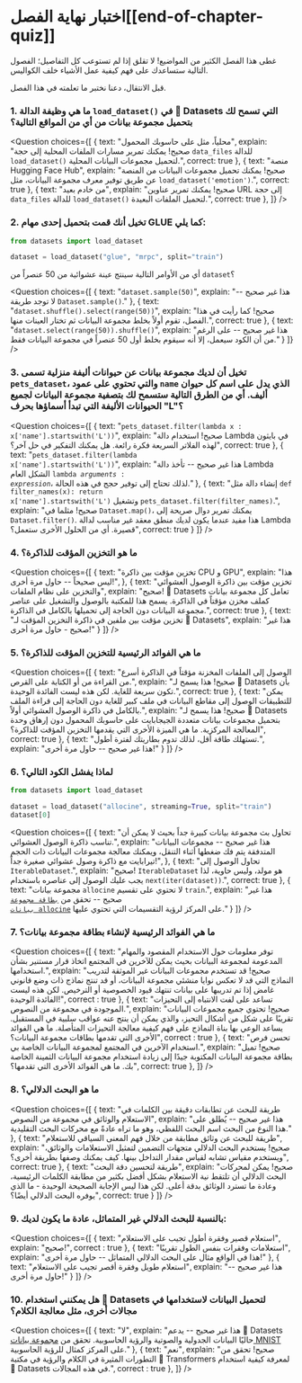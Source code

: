<!-- DISABLE-FRONTMATTER-SECTIONS -->

# اختبار نهاية الفصل[[end-of-chapter-quiz]]

<CourseFloatingBanner
    chapter={5}
    classNames="absolute z-10 right-0 top-0"
/>

غطى هذا الفصل الكثير من المواضيع! لا تقلق إذا لم تستوعب كل التفاصيل؛ الفصول التالية ستساعدك على فهم كيفية عمل الأشياء خلف الكواليس.

قبل الانتقال، دعنا نختبر ما تعلمته في هذا الفصل.

### 1. ما هي وظيفة الدالة `load_dataset()` في 🤗 Datasets التي تسمح لك بتحميل مجموعة بيانات من أي من المواقع التالية؟

<Question
	choices={[
		{
			text: "محلياً، مثل على حاسوبك المحمول",
			explain: "صحيح! يمكنك تمرير مسارات الملفات المحلية إلى حجة <code>data_files</code> للدالة <code>load_dataset()</code> لتحميل مجموعات البيانات المحلية.",
			correct: true
		},
		{
			text: "منصة Hugging Face Hub",
			explain: "صحيح! يمكنك تحميل مجموعات البيانات من المنصة عن طريق توفير معرف مجموعة البيانات، مثل <code>load_dataset('emotion')</code>.",
			correct: true
		},
		{
			text: "من خادم بعيد",
			explain: "صحيح! يمكنك تمرير عناوين URL إلى حجة <code>data_files</code> للدالة <code>load_dataset()</code> لتحميل الملفات البعيدة.",
			correct: true
		},
	]}
/>

### 2. تخيل أنك قمت بتحميل إحدى مهام GLUE كما يلي:

```py
from datasets import load_dataset

dataset = load_dataset("glue", "mrpc", split="train")
```

أي من الأوامر التالية سينتج عينة عشوائية من 50 عنصراً من `dataset`؟

<Question
	choices={[
		{
			text: "<code>dataset.sample(50)</code>",
			explain: "هذا غير صحيح -- لا توجد طريقة <code>Dataset.sample()</code>."
		},
		{
			text: "<code>dataset.shuffle().select(range(50))</code>",
			explain: "صحيح! كما رأيت في هذا الفصل، تقوم أولاً بخلط مجموعة البيانات ثم تختار العينات منها.",
			correct: true
		},
		{
			text: "<code>dataset.select(range(50)).shuffle()</code>",
			explain: "هذا غير صحيح -- على الرغم من أن الكود سيعمل، إلا أنه سيقوم بخلط أول 50 عنصراً في مجموعة البيانات فقط."
		}
	]}
/>

### 3. تخيل أن لديك مجموعة بيانات عن حيوانات أليفة منزلية تسمى `pets_dataset`، والتي تحتوي على عمود `name` الذي يدل على اسم كل حيوان أليف. أي من الطرق التالية ستسمح لك بتصفية مجموعة البيانات لجميع الحيوانات الأليفة التي تبدأ أسماؤها بحرف "L"؟

<Question
	choices={[
		{
			text: "<code>pets_dataset.filter(lambda x : x['name'].startswith('L'))</code>",
			explain: "صحيح! استخدام دالة Lambda في بايثون لهذه الفلاتر السريعة فكرة رائعة. هل يمكنك التفكير في حل آخر؟",
			correct: true
		},
		{
			text: "<code>pets_dataset.filter(lambda x['name'].startswith('L'))</code>",
			explain: "هذا غير صحيح -- تأخذ دالة Lambda الشكل العام <code>lambda *arguments* : *expression*</code>، لذلك تحتاج إلى توفير حجج في هذه الحالة."
		},
		{
			text: "إنشاء دالة مثل <code>def filter_names(x): return x['name'].startswith('L')</code> وتشغيل <code>pets_dataset.filter(filter_names)</code>.",
			explain: "صحيح! مثلما في <code>Dataset.map()</code>، يمكنك تمرير دوال صريحة إلى <code>Dataset.filter()</code>. هذا مفيد عندما يكون لديك منطق معقد غير مناسب لدالة Lambda قصيرة. أي من الحلول الأخرى ستعمل؟",
			correct: true
		}
	]}
/>

### 4. ما هو التخزين المؤقت للذاكرة؟

<Question
	choices={[
		{
			text: "تخزين مؤقت بين ذاكرة CPU و GPU",
			explain: "هذا ليس صحيحاً -- حاول مرة أخرى!",
		},
		{
			text: "تخزين مؤقت بين ذاكرة الوصول العشوائي والتخزين على نظام الملفات",
			explain: "صحيح! 🤗 Datasets تعامل كل مجموعة بيانات كملف مخزن مؤقتاً في الذاكرة. يسمح هذا للمكتبة بالوصول والتشغيل على عناصر مجموعة البيانات دون الحاجة إلى تحميلها بالكامل في الذاكرة.",
			correct: true
		},
		{
			text: "تخزين مؤقت بين ملفين في ذاكرة التخزين المؤقت لـ 🤗 Datasets",
			explain: "هذا غير صحيح - حاول مرة أخرى!"
		}
	]}
/>

### 5. ما هي الفوائد الرئيسية للتخزين المؤقت للذاكرة؟

<Question
	choices={[
		{
			text: "الوصول إلى الملفات المخزنة مؤقتاً في الذاكرة أسرع من القراءة من أو الكتابة على القرص.",
			explain: "صحيح! هذا يسمح لـ 🤗 Datasets بأن تكون سريعة للغاية. لكن هذه ليست الفائدة الوحيدة.",
			correct: true
		},
		{
			text: "يمكن للتطبيقات الوصول إلى مقاطع البيانات في ملف كبير للغاية دون الحاجة إلى قراءة الملف بالكامل في ذاكرة الوصول العشوائي أولاً.",
			explain: "صحيح! هذا يسمح لـ 🤗 Datasets بتحميل مجموعات بيانات متعددة الجيجابايت على حاسوبك المحمول دون إرهاق وحدة المعالجة المركزية. ما هي الميزة الأخرى التي يقدمها التخزين المؤقت للذاكرة؟",
			correct: true
		},
		{
			text: "تستهلك طاقة أقل، لذلك تدوم بطاريتك لفترة أطول.",
			explain: "هذا غير صحيح -- حاول مرة أخرى!"
		}
	]}
/>

### 6. لماذا يفشل الكود التالي؟

```py
from datasets import load_dataset

dataset = load_dataset("allocine", streaming=True, split="train")
dataset[0]
```
<Question
	choices={[
		{
			text: "تحاول بث مجموعة بيانات كبيرة جداً بحيث لا يمكن أن تناسب ذاكرة الوصول العشوائي.",
			explain: "هذا غير صحيح -- مجموعات البيانات المتدفقة يتم فك ضغطها أثناء التنقل، ويمكنك معالجة مجموعات البيانات ذات الحجم تيرابايت مع ذاكرة وصول عشوائي صغيرة جداً!",
		},
		{
			text: "تحاول الوصول إلى <code>IterableDataset</code>.",
			explain: "صحيح! <code>IterableDataset</code> هو مولد، وليس حاوية، لذا يجب عليك الوصول إلى عناصره باستخدام <code>next(iter(dataset))</code>.",
			correct: true
		},
		{
			text: "مجموعة بيانات <code>allocine</code> لا تحتوي على تقسيم <code>train</code>.",
			explain: "هذا غير صحيح -- تحقق من [<code>بطاقة مجموعة بيانات allocine</code>](https://huggingface.co/datasets/allocine) على المركز لرؤية التقسيمات التي تحتوي عليها."
		}
	]}
/>

### 7. ما هي الفوائد الرئيسية لإنشاء بطاقة مجموعة بيانات؟

<Question
	choices={[
		{
			text: "توفر معلومات حول الاستخدام المقصود والمهام المدعومة لمجموعة البيانات بحيث يمكن للآخرين في المجتمع اتخاذ قرار مستنير بشأن استخدامها.",
			explain: "صحيح! قد تستخدم مجموعات البيانات غير الموثقة لتدريب النماذج التي قد لا تعكس نوايا منشئي مجموعة البيانات، أو قد تنتج نماذج ذات وضع قانوني غامض إذا تم تدريبها على بيانات تنتهك قيود الخصوصية أو الترخيص. لكن هذه ليست الفائدة الوحيدة!",
			correct : true
		},
		{
			text: "تساعد على لفت الانتباه إلى التحيزات الموجودة في مجموعة من النصوص.",
			explain: "صحيح! تحتوي جميع مجموعات البيانات تقريبًا على شكل من أشكال التحيز، والذي يمكن أن ينتج عنه عواقب سلبية في المستقبل. يساعد الوعي بها بناة النماذج على فهم كيفية معالجة التحيزات المتأصلة. ما هي الفوائد الأخرى التي تقدمها بطاقات مجموعة البيانات؟",
			correct : true
		},
		{
			text: "تحسن فرص استخدام الآخرين في المجتمع لمجموعة البيانات الخاصة بي.",
			explain: "صحيح! تميل بطاقة مجموعة البيانات المكتوبة جيدًا إلى زيادة استخدام مجموعة البيانات الثمينة الخاصة بك. ما هي الفوائد الأخرى التي تقدمها؟",
			correct: true
		},
	]}
/>


### 8. ما هو البحث الدلالي؟

<Question
	choices={[
		{
			text: "طريقة للبحث عن تطابقات دقيقة بين الكلمات في الاستعلام والوثائق في مجموعة من النصوص",
			explain: "هذا غير صحيح -- يُطلق على هذا النوع من البحث اسم البحث اللفظي، وهو ما تراه عادةً مع محركات البحث التقليدية."
		},
		{
			text: "طريقة للبحث عن وثائق مطابقة من خلال فهم المعنى السياقي للاستعلام",
			explain: "صحيح! يستخدم البحث الدلالي متجهات التضمين لتمثيل الاستعلامات والوثائق، ويستخدم مقياس تشابه لقياس مقدار التداخل بينها. كيف يمكنك وصفها بطريقة أخرى؟",
			correct: true
		},
		{
			text: "طريقة لتحسين دقة البحث",
			explain: "صحيح! يمكن لمحركات البحث الدلالي أن تلتقط نية الاستعلام بشكل أفضل بكثير من مطابقة الكلمات الرئيسية، وعادة ما تسترد الوثائق بدقة أعلى. لكن هذا ليس الإجابة الصحيحة الوحيدة - ما الذي يوفره البحث الدلالي أيضًا؟",
			correct: true
		}
	]}
/>

### 9. بالنسبة للبحث الدلالي غير المتماثل، عادة ما يكون لديك:

<Question
	choices={[
		{
			text: "استعلام قصير وفقرة أطول تجيب على الاستعلام",
			explain: "صحيح!",
			correct : true
		},
		{
			text: "استعلامات وفقرات بنفس الطول تقريبًا",
			explain: "هذا في الواقع مثال على البحث الدلالي المتماثل -- حاول مرة أخرى!"
		},
		{
			text: "استعلام طويل وفقرة أقصر تجيب على الاستعلام",
			explain: "هذا غير صحيح -- حاول مرة أخرى!"
		}
	]}
/>

### 10. هل يمكنني استخدام 🤗 Datasets لتحميل البيانات لاستخدامها في مجالات أخرى، مثل معالجة الكلام؟

<Question
	choices={[
		{
			text: "لا",
			explain: "هذا غير صحيح -- يدعم 🤗 Datasets حاليًا البيانات الجدولية والصوتية والرؤية الحاسوبية. تحقق من <a  href='https://huggingface.co/datasets/mnist'>مجموعة بيانات MNIST</a> على المركز كمثال للرؤية الحاسوبية."
		},
		{
			text: "نعم",
			explain: "صحيح! تحقق من التطورات المثيرة في الكلام والرؤية في مكتبة 🤗 Transformers لمعرفة كيفية استخدام 🤗 Datasets في هذه المجالات.",
			correct : true
		},
	]}
/>